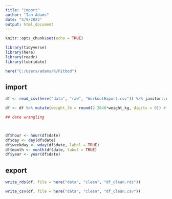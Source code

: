```yaml
---
title: "import"
author: "Ian Adams"
date: "5/9/2022"
output: html_document
---
```


```r
knitr::opts_chunk$set(echo = TRUE)

library(tidyverse)
library(here)
library(readr)
library(lubridate)

here("C:/Users/adams/R/Fitbod")
```


## import

```r

df <- read_csv(here("data", "raw", "WorkoutExport.csv")) %>% janitor::clean_names()

df <- df %>% mutate(weight_lb = round(2.2046*weight_kg, digits = 0)) # convert kg to lb, round to whole number

## date wrangling



df$hour <- hour(df$date)
df$day <- day(df$date)
df$weekday <- wday(df$date, label = TRUE)
df$month <- month(df$date, label = TRUE)
df$year <- year(df$date)

```
## export

```r

write_rds(df, file = here("data", "clean", "df_clean.rds"))

write_csv(df, file = here("data", "clean", "df_clean.csv"))

```
